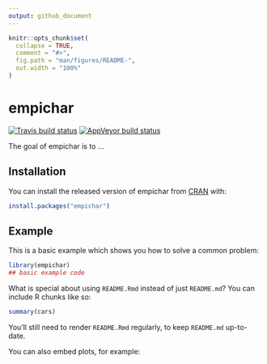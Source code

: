 ```yaml
---
output: github_document
---
```


<!-- README.md is generated from README.Rmd. Please edit that file -->

```r
knitr::opts_chunk$set(
  collapse = TRUE,
  comment = "#>",
  fig.path = "man/figures/README-",
  out.width = "100%"
)
```
# empichar

<!-- badges: start -->
[![Travis build status](https://travis-ci.org/gbasulto/empichar.svg?branch=master)](https://travis-ci.org/gbasulto/empichar)
[![AppVeyor build status](https://ci.appveyor.com/api/projects/status/github/gbasulto/empichar?branch=master&svg=true)](https://ci.appveyor.com/project/gbasulto/empichar)
<!-- badges: end -->

The goal of empichar is to ...

## Installation

You can install the released version of empichar from [CRAN](https://CRAN.R-project.org) with:

``` r
install.packages("empichar")
```

## Example

This is a basic example which shows you how to solve a common problem:

```r
library(empichar)
## basic example code
```

What is special about using `README.Rmd` instead of just `README.md`? You can include R chunks like so:

```r
summary(cars)
```

You'll still need to render `README.Rmd` regularly, to keep `README.md` up-to-date.

You can also embed plots, for example:
